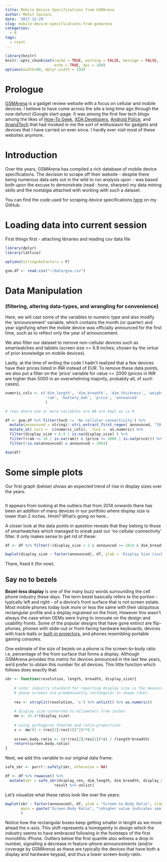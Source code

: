```yaml
---
title: Mobile Device Specifications from GSMArena
author: Mohit Sainani
date: '2017-12-29'
slug: mobile-device-specifications-from-gsmarena
categories:
  - R
tags:
  - rvest
---
```



```r
library(knitr)
knitr::opts_chunk$set(cache = TRUE, warning = FALSE, message = FALSE, 
                      echo = TRUE, dpi = 180)
options(width=80, dplyr.width = 150)

```

# Prologue

[GSMArena](http://gsmarena.com/) is a gadget review website with a focus on cellular and mobile devices. I believe to have come across the site a long time ago through the now defunct iGoogle start-page. It was among the first few tech blogs among the likes of [How-To Geek](https://www.howtogeek.com/), [XDA Developers](http://xda-developers.com/), [Android Police](http://androidpolice.com/), and [AnandTech](https://www.anandtech.com/) that had invoked in me the sort of enthusiasm for gadgets and devices that I have carried on ever since. I hardly ever visit most of these websites anymore.


# Introduction

Over the years, GSMArena has compiled a rich database of mobile device specifications. The decision to scrape off their website - despite there being numerous data sets out in the wild to run analysis upon - was based both upon the excuse to demonstrate (read : hone, sharpen) my data mining skills and the nostalgia attached with working with such a dataset.

You can find the code used for scraping device specifications [here](https://github.com/cigarplug/scrape-gsma) on my GitHub. 


# Loading data into current session

First things first - attaching libraries and reading csv data file

```r

library(dplyr)
library(lattice)

options(stringsAsFactors = F)

gsm.df <- read.csv("~/data/gsm.csv")

```


# Data Manipulation
### (filtering, altering data-types, and wrangling for convenience)

Here, we will cast some of the variables to numeric type and also modify the 'announcement' variable, which contains the month (or quarter) and year signifying when the mobile device was officially announced for the first time, such as to reflect only the year of announcement.

We also filter our dataset to remove non-cellular devices such as smartwatches and tablets (screen size >= 6.9 inches; chosen by the virtue of prior knowledge on mobile devices).

Lastly, at the time of writing the code I hadn't realized that a few devices have their prices listed in INR instead of EUR. To remove these data points, we also put a filter on the 'price' variable for value <= 2000 (prices in INR are higher than 5000 in an overwhelming majority, probabily all, of such cases).


```r
numeric_cols <- c('dim_length', 'dim_breadth', 'dim_thickness', 'weight', 'display_size', 
                  'ram', 'battery_mah', 'price', 'announced'
                  )

# rows where one or more variables are NA are kept as is #

df <- gsm.df %>% filter(tech != 'No cellular connectivity') %>%
  mutate(announced = stringi::stri_extract_first_regex( announced, "[0-9]+") ) %>%
  mutate_at(.vars =  c(numeric_cols), .funs =  as.numeric) %>%
  filter(display_size < 6.9 | is.na(display_size) ) %>% 
  filter((ram <= 16 | is.na(ram)) & (price <= 2000 | is.na(price))) %>%
  filter(!is.na(announced) & announced > 2003)

dim(df)

```

# Some simple plots 

Our first graph (below) shows an expected trend of rise in display sizes over the years.

```r

```

It appears from looking at the outliers that from 2014 onwards there has been an addition of many devices in our portfolio where display size is lower than 2 inches. Hmm? What's going on here...

A closer look at the data points in question reveals that they belong to those of smartwatches which managed to sneak past our 'no cellular connectivity' filter. It only makes sense to get rid of these:

```r
df <- df %>% filter(!(display_size < 2 & announced >= 2014 & dim_breadth < 60))

bwplot(display_size ~ factor(announced), df, ylab = 'Display Size (inches)', xlab = 'Year Announced', main = 'Boxplot: Trends in display size over the years ')
```

There, fixed it (for now).


## Say no to bezels #

<b>Bezel-less display</b> is one of the many buzz words surrounding the cell phone industry these days. The term bezel basically refers to the portion - typically left and right -  of a device's front surface that is not screen estate. 
Most mobile phones today look more or less the same with their ubiquitous rectangular profile and a display ingrained on the front; However this wasn't always the case when OEMs were trying to innovate on the design and usability fronts. Some of the popular designs that have gone extinct are flip-phones, phones with slide-out or front-facing hardware keyboards, devices with track-balls or [built-in projectors](https://www.youtube.com/watch?v=GqFf9MCXRcQ), and phones resembling portable gaming consoles.

One estimate of the size of bezels on a phone is the screen-to-body ratio i.e, percentage of the front surface that forms a display. Although GSMArena provides this metric for devices announced in the last few years, we'd prefer to obtain this number for all devices. This little function which follows does exactly that:

```r
sbr <- function(resolution, length, breadth, display_size){
  
    # note: industry standard for reporting display size is the measure of diagonal
    # phone screens are predominantly rectangular in shape (duh).
  
    res <- strsplit(resolution, 'x') %>% unlist() %>% as.numeric()
  
    # display size converted to milimeters from inches
    mm <- 25.4*(display_size) 
  
    # using pythagoras theorem and ratio-proportions
    x <- mm/(1 + (res[2]/res[1])^2)**0.5 
    
    screen.body.ratio <- (x*(res[2]/res[1])*x) / (length*breadth)
    return(screen.body.ratio)
}

```

Next, we add this variable to our original data frame:

```r
safe_sbr <- purrr::safely(sbr, otherwise = NA)

df <- df %>% rowwise() %>%
  mutate(sbr = safe_sbr(display_res, dim_length, dim_breadth, display_size) %$% 
                      result %>% unlist)

```

Let's visualize what these ratios look like over the years:

```r
bwplot(sbr ~ factor(announced), df, ylab = "Screen-to-Body Ratio", xlab = "Year Announced", 
       main = paste("Screen-Body Ratio", "\nhigher value indicates smaller bezels")
       )
```

Notice how the rectangular boxes keep getting smaller in lenght as we move ahead the x-axis. This shift represents a homegenity in design which the industry seems to have embraced following in the footsteps of the first monolithic iPhone. Outliers below the first quartile also witness a drop in number, signalling a decrease in feature-phone announcements (and/or coverage by GSMArena) as these are typically the devices that have both a display and hardware keypad, and thus a lower screen-body-ratio.
